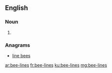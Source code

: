 ==English==

===Noun===
{{head|en|plural}}

# {{plural of|bee-line|lang=en|nocat=1}}

===Anagrams===
* [[line bees#English|line bees]]

[[ar:bee-lines]]
[[fr:bee-lines]]
[[ku:bee-lines]]
[[mg:bee-lines]]